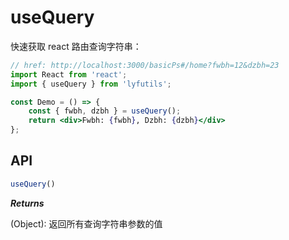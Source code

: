
<Meta title="Hooks/useQuery" component={useQuery} />

# useQuery

快速获取 react 路由查询字符串：

````jsx
// href: http://localhost:3000/basicPs#/home?fwbh=12&dzbh=23
import React from 'react';
import { useQuery } from 'lyfutils';

const Demo = () => {
    const { fwbh, dzbh } = useQuery();
    return <div>Fwbh: {fwbh}, Dzbh: {dzbh}</div>
};
````

## API

````jsx
useQuery()
````

***Returns***

(Object): 返回所有查询字符串参数的值
